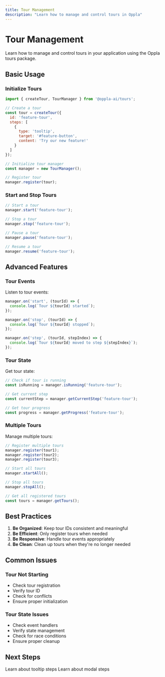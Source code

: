 ```yaml
---
title: Tour Management
description: "Learn how to manage and control tours in Oppla"
---
```


# Tour Management

Learn how to manage and control tours in your application using the Oppla tours package.

## Basic Usage

### Initialize Tours

```javascript
import { createTour, TourManager } from '@oppla-ai/tours';

// Create a tour
const tour = createTour({
  id: 'feature-tour',
  steps: [
    {
      type: 'tooltip',
      target: '#feature-button',
      content: 'Try our new feature!'
    }
  ]
});

// Initialize tour manager
const manager = new TourManager();

// Register tour
manager.register(tour);
```

### Start and Stop Tours

```javascript
// Start a tour
manager.start('feature-tour');

// Stop a tour
manager.stop('feature-tour');

// Pause a tour
manager.pause('feature-tour');

// Resume a tour
manager.resume('feature-tour');
```

## Advanced Features

### Tour Events

Listen to tour events:

```javascript
manager.on('start', (tourId) => {
  console.log(`Tour ${tourId} started`);
});

manager.on('stop', (tourId) => {
  console.log(`Tour ${tourId} stopped`);
});

manager.on('step', (tourId, stepIndex) => {
  console.log(`Tour ${tourId} moved to step ${stepIndex}`);
});
```

### Tour State

Get tour state:

```javascript
// Check if tour is running
const isRunning = manager.isRunning('feature-tour');

// Get current step
const currentStep = manager.getCurrentStep('feature-tour');

// Get tour progress
const progress = manager.getProgress('feature-tour');
```

### Multiple Tours

Manage multiple tours:

```javascript
// Register multiple tours
manager.register(tour1);
manager.register(tour2);
manager.register(tour3);

// Start all tours
manager.startAll();

// Stop all tours
manager.stopAll();

// Get all registered tours
const tours = manager.getTours();
```

## Best Practices

1. **Be Organized**: Keep tour IDs consistent and meaningful
2. **Be Efficient**: Only register tours when needed
3. **Be Responsive**: Handle tour events appropriately
4. **Be Clean**: Clean up tours when they're no longer needed

## Common Issues

### Tour Not Starting

- Check tour registration
- Verify tour ID
- Check for conflicts
- Ensure proper initialization

### Tour State Issues

- Check event handlers
- Verify state management
- Check for race conditions
- Ensure proper cleanup

## Next Steps

<CardGroup cols={2}>
  <Card
    title="Tooltips"
    icon="comment"
    href="/tours/tooltip"
  >
    Learn about tooltip steps
  </Card>
  <Card
    title="Modals"
    icon="window-maximize"
    href="/tours/modal"
  >
    Learn about modal steps
  </Card>
</CardGroup> 